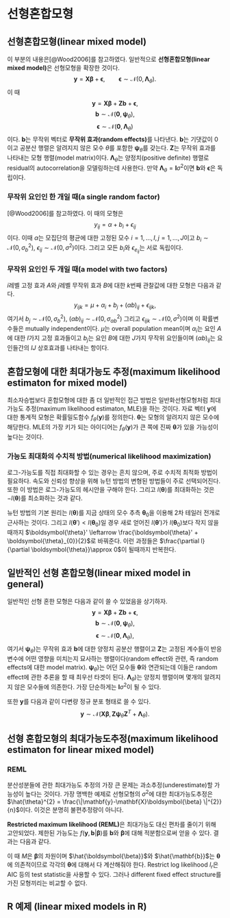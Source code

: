 # 선형혼합모형 {#lmm}

## 선형혼합모형(linear mixed model)

이 부분의 내용은[@Wood2006]를 참고하였다. 일반적으로 **선형혼합모형(linear mixed model)**은 선형모형을 확장한 것이다.
$$\mathbf{y}=\mathbf{X}\boldsymbol{\beta}+\boldsymbol{\epsilon}, \qquad{\boldsymbol{\epsilon}\sim\mathcal{N}(0,\boldsymbol{\Lambda}_{\theta})}.$$
이 때
$$\mathbf{y}=\mathbf{X}\boldsymbol{\beta}+\mathbf{Zb}+\boldsymbol{\epsilon},$$
$$\mathbf{b}\sim\mathcal{N}(\mathbf{0},\boldsymbol{\psi}_{\theta}),$$
$$\boldsymbol{\epsilon}\sim\mathcal{N}(\mathbf{0},\boldsymbol{\Lambda}_{\theta})$$
이다. $\mathbf{b}$는 무작위 벡터로 **무작위 효과(random effects)**를 나타낸다. $\mathbf{b}$는 기댓값이 0이고 공분산 행렬은 알려지지 않은 모수 $\theta$를 포함한 $\boldsymbol{\psi}_{\theta}$를 갖는다. $\mathbf{Z}$는 무작위 효과를 나타내는 모형 행렬(model matrix)이다. $\boldsymbol{\Lambda}_{\theta}$는 양정치(positive definite) 행렬로 residual의 autocorrelation을 모델링하는데 사용한다. 만약 $\boldsymbol{\Lambda}_{\theta}=\mathbf{I}\sigma^{2}$이면 $\mathbf{b}$와 $\boldsymbol{\epsilon}$은 독립이다.

### 무작위 요인인 한 개일 때(a single random factor)

[@Wood2006]를 참고하였다. 이 때의 모형은
$$y_{ij}=\alpha +b_{i}+\epsilon_{ij}$$
이다. 이때 $\alpha$는 모집단의 평균에 대한 고정된 모수 $i=1,\ldots, I, j=1,\ldots, J$이고 $b_{i}\sim\mathcal{N}(0,\sigma_{b}^{2})$, $\epsilon_{ij}\sim\mathcal{N}(0,\sigma^{2})$이다. 그리고 모든 $b_{i}$와 $\epsilon_{e_{ij}}$는 서로 독립이다.

### 무작위 요인인 두 개일 때(a model with two factors)

$i$레벨 고정 효과 $A$와 $j$레벨 무작위 효과 $B$에 대한 $k$번째 관찰값에 대한 모형은 다음과 같다.
$$y_{ijk} = \mu + \alpha_{i} + b_{j} + (\alpha b)_{ij} + \epsilon_{ijk},$$
여기서 $b_{j}\sim \mathcal{N}(0,\sigma_{b}^{2})$, $(\alpha b)_{ij}\sim \mathcal{N}(0,\sigma_{\alpha b}^{2})$ 그리고 $\epsilon_{ijk}\sim \mathcal{N}(0,\sigma^{2})$이며 이 확률변수들은 mutually independent이다. $\mu$는 overall population mean이며 $\alpha_{i}$는 요인 $A$에 대한 $I$가지 고정 효과들이고 $b_{j}$는 요인 $B$에 대한 $J$가지 무작위 요인들이며 $(\alpha b)_{ij}$는 요인들간의 $IJ$ 상호효과를 나타내는 항이다.

## 혼합모형에 대한 최대가능도 추정(maximum likelihood estimaton for mixed model)

최소자승법보다 혼합모형에 대한 좀 더 일반적인 접근 방법은 일반화선형모형처럼 최대가능도 추정(maximum likelihood estimaton, MLE)을 하는 것이다. 자료 벡터 $\mathbf{y}$에 대한 통계적 모형은 확률밀도함수 $f_{\theta}(\mathbf{y})$를 정의한다. $\boldsymbol{\theta}$는 모형의 알려지지 않은 모수에 해당한다. MLE의 가장 키가 되는 아이디어는 $f_{\theta}(\mathbf{y})$가 큰 쪽에 진짜 $\boldsymbol{\theta}$가 있을 가능성이 높다는 것이다.

### 가능도 최대화의 수치적 방법(numerical likelihood maximization)

로그-가능도를 직접 최대화할 수 있는 경우는 흔치 않으며, 주로 수치적 최적화 방법이 필요하다. 속도와 신뢰성 향상을 위해 뉴턴 방법의 변형된 방법들이 주로 선택되어진다. 또한 이 방법은 로그-가능도의 헤시안을 구해야 한다. 그리고 $l(\boldsymbol{\theta})$를 최대화하는 것은 $-l(\boldsymbol{\theta})$를 최소화하는 것과 같다.

뉴턴 방법의 기본 원리는 $l(\boldsymbol{\theta})$를 지금 상태의 모수 추측 $\boldsymbol{\theta}_{0}$을 이용해 2차 테일러 전개로 근사하는 것이다. 그리고 $l(\boldsymbol{\theta}')<l(\boldsymbol{\theta}_{0})$일 경우 새로 얻어진 $l(\boldsymbol{\theta}')$가 $l(\boldsymbol{\theta}_{0})$보다 작지 않을 때까지 $\boldsymbol{\theta}' \leftarrow \frac{\boldsymbol{\theta}' + \boldsymbol{\theta}_{0}}{2}$로 바꿔준다. 이런 과정들은 $\frac{\partial l}{\partial \boldsymbol{\theta}}\approx 0$이 될때까지 반복한다. 

## 일반적인 선형 혼합모형(linear mixed model in general)

일반적인 선형 혼한 모형은 다음과 같이 쓸 수 있었음을 상기하자.
$$\mathbf{y}=\mathbf{X}\boldsymbol{\beta}+\mathbf{Zb}+\boldsymbol{\epsilon},$$
$$\mathbf{b}\sim\mathcal{N}(\mathbf{0},\boldsymbol{\psi}_{\theta}),$$
$$\boldsymbol{\epsilon}\sim\mathcal{N}(\mathbf{0},\boldsymbol{\Lambda}_{\theta}),$$
여기서 $\boldsymbol{\psi}_{\theta})$는 무작위 효과 $\mathbf{b}$에 대한 양정치 공분산 행렬이고 $\mathbf{Z}$는 고정된 계수들이 반응변수에 어떤 영향을 미치는지 묘사하는 행렬이다(random effect와 관련, 즉 random effects에 대한 model matrix). $\boldsymbol{\psi}_{\theta})$는 어던 모수들 $\boldsymbol{\theta}$와 연관되는데 이들은 random effect에 관한 추론을 할 때 최우선 타겟이 된다. $\boldsymbol{\Lambda}_{\theta})$는 양정치 행렬이며 몇개의 알려지지 않은 모수들에 의존한다. 가장 단순하게는 $\mathbf{I}\sigma^{2}$이 될 수 있다.

또한 $\mathbf{y}$를 다음과 같이 다변량 정규 분포 형태로 쓸 수 있다.
$$\mathbf{y} \sim \mathcal{N}(\mathbf{X}\boldsymbol{\beta}, \mathbf{Z}\boldsymbol{\psi}_{\theta}\mathbf{Z}^{T}+\boldsymbol{\Lambda}_{\theta}).$$

## 선형 혼합모형의 최대가능도추정(maximum likelihood estimaton for linear mixed model)

### REML

분산성분들에 관한 최대가능도 추정의 가장 큰 문제는 과소추정(underestimate)할 가능성이 높다는 것이다. 가장 명백한 예제로 선형모형의 $\sigma^{2}$에 대한 최대가능도추정은 $\hat{\theta}^{2} = \frac{\|\mathbf{y}-\mathbf{X}\boldsymbol{\beta} \|^{2}}{n}$이다. 이것은 분명히 불편추정량이 아니다.

**Restricted maximum likelihood (REML)**은 최대가능도 대신 편차를 줄이기 위해 고안되었다. 제한된 가능도는 $f(\mathbf{y}, \mathbf{b}|\boldsymbol{\beta})$를 $\mathbf{b}$와 $\boldsymbol{\beta}$에 대해 적분함으로써 얻을 수 있다. 결과는 다음과 같다.

\begin{align*}
2l_{r}(\boldsymbol{\theta})&=-\|\mathbf{y}-\mathbf{X}\hat{\boldsymbol{\beta}}-\mathbf{Z}\hat{\mathbf{b}} \|_{\Lambda_{\theta}^{-1}}^2-\hat{\mathbf{b}}^{T}\boldsymbol{\psi}_{\theta}^{-1}\hat{\mathbf{b}}-\log|\boldsymbol{\Lambda}_{\theta}|-\log |\boldsymbol{\psi}_{\theta}|\\
&- \log
\begin{bmatrix}
\mathbf{Z}^{T}\boldsymbol{\Lambda}_{\theta}^{-1}\mathbf{Z}+\boldsymbol{\psi}_{\theta}^{-1} & \mathbf{Z}^{T}\boldsymbol{\Lambda}_{\theta}^{-1}\mathbf{X}\\
\mathbf{X}^{T}\boldsymbol{\Lambda}_{\theta}^{-1}\mathbf{Z} & \mathbf{X}^{T}\boldsymbol{\Lambda}_{\theta}^{-1}\mathbf{X}
\end{bmatrix}
-(n-M)\log(2\pi).
\end{align*}

이 때 $M$은 $\boldsymbol{\beta}$의 차원이며 $\hat{\boldsymbol{\beta}}$와 $\hat{\mathbf{b}}$는 $\boldsymbol{\theta}$에 의존적이므로 각각의 $\boldsymbol{\theta}$에 대해서 다 계산해줘야 한다. Restrict log likelihood $l_{r}$은 AIC 등의 test statistic을 사용할 수 있다. 그러나 different fixed effect structure를 가진 모형끼리는 비교할 수 없다.


## R 예제 (linear mixed models in R)




